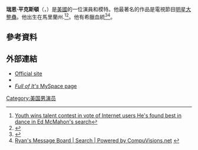 '''瑞恩·平克斯頓'''（'''{{lang-en|Ryan Pinkston}}'''，{{bd|1988年|2月8日}}）是[[美國|美國]]的一位演員和模特。他最著名的作品是電視節目[[明星大整蠱|明星大整蠱]]。他出生在馬里蘭州.<ref>[http://pqasb.pqarchiver.com/baltsun/access/57427473.html?dids=57427473:57427473&FMT=ABS&FMTS=ABS:FT&type=current&date=Aug+02%2C+2000&author=Lisa+Respers&pub=The+Sun&desc=Youth+wins+talent+contest+in+vote+of+Internet+users+He's+found+best+in+dance+in+Ed+McMahon's+search&pqatl=google Youth wins talent contest in vote of Internet users He's found best in dance in Ed McMahon's search<!-- Bot generated title -->]</ref><ref>{{Cite web |url=http://www.baltimoresun.com/explore/howard/ |title=Explore Howard: Your guide to Howard County, Maryland - baltimoresun.com<!-- Bot generated title --> |access-date=2015-07-05 |archive-date=2013-09-26 |archive-url=https://web.archive.org/web/20130926070922/http://www.baltimoresun.com/explore/howard/ |dead-url=no }}</ref>。他有希臘血統<ref>{{cite web |url=http://m.naplesnews.com/news/2004/Nov/18/ndn_ontv__pinkston_shoots_from_the_lip_on_mtv_seri/ |title=OnTV: Pinkston shoots from the lip on MTV series » Naples Daily News Mobile |publisher=M.naplesnews.com |date=2004-11-18 |accessdate=2010-08-23 |deadurl=yes |archiveurl=https://web.archive.org/web/20110714154212/http://m.naplesnews.com/news/2004/Nov/18/ndn_ontv__pinkston_shoots_from_the_lip_on_mtv_seri/ |archivedate=2011-07-14 }}</ref><ref>[http://www.ryanpinkston.com/simpleboard/search.cfm?PostDate=08%2F12%2F07 Ryan's Message Board | Search | Powered by CompuVisions.net<!-- Bot generated title -->] {{webarchive|url=https://web.archive.org/web/20150924093014/http://www.ryanpinkston.com/simpleboard/search.cfm?PostDate=08%2F12%2F07 |date=2015-09-24 }}</ref>。
==參考資料==
{{reflist}}
==外部連結==
*[http://www.ryanpinkston.com Official site] {{Wayback|url=http://www.ryanpinkston.com/ |date=20050827170542 }}
*{{IMDb name|1331735|Ryan Pinkston}}
*[https://www.myspace.com/fullofitthemovie ''Full of It's'' MySpace page] {{Wayback|url=https://www.myspace.com/fullofitthemovie |date=20160326193331 }}
{{Authority control}}
[[Category:美国男演员|Category:美国男演员]]